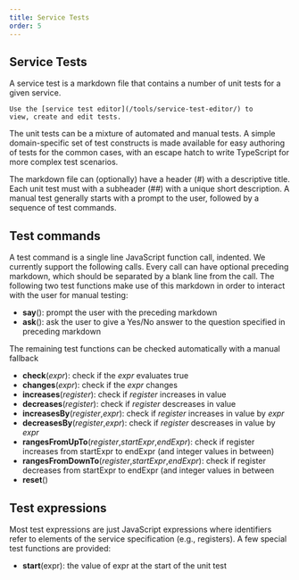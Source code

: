 ```yaml
---
title: Service Tests
order: 5
---
```


## Service Tests

A service test is a markdown file that contains a number of unit tests for a
given service. 

```info
Use the [service test editor](/tools/service-test-editor/) to
view, create and edit tests.
```

The unit tests can be a mixture of automated and manual tests.
A simple domain-specific set of test constructs is made available for easy
authoring of tests for the common cases, with an escape hatch to write TypeScript
for more complex test scenarios.

The markdown file can (optionally) have a header (#) with a descriptive title. Each unit
test must with a subheader (##) with a unique short description. A manual test
generally starts with a prompt to the user, followed by a sequence of test
commands. 

## Test commands

A test command is a single line JavaScript function call, indented. We currently
support the following calls.  Every call can have optional preceding markdown, which 
should be separated by a blank line from the call. The following two test functions
make use of this markdown in order to interact with the user for manual testing:

- **say**(): prompt the user with the preceding markdown
- **ask**(): ask the user to give a Yes/No answer to the question specified in preceding markdown

The remaining test functions can be checked automatically with a manual fallback

- **check**(*expr*): check if the *expr* evaluates true
- **changes**(*expr*): check if the *expr* changes
- **increases**(*register*): check if *register* increases in value
- **decreases**(*register*): check if *register* descreases in value
- **increasesBy**(*register*,*expr*): check if *register* increases in value by *expr*
- **decreasesBy**(*register*,*expr*): check if *register* descreases in value by *expr*
- **rangesFromUpTo**(*register*,*startExpr*,*endExpr*): check if register increases from startExpr to endExpr (and integer values in between)
- **rangesFromDownTo**(*register*,*startExpr*,*endExpr*): check if register decreases from startExpr to endExpr (and integer values in between
- **reset**()

## Test expressions

Most test expressions are just JavaScript expressions where identifiers 
refer to elements of the service specification (e.g., registers). A few 
special test functions are provided:
- **start**(expr): the value of expr at the start of the unit test

